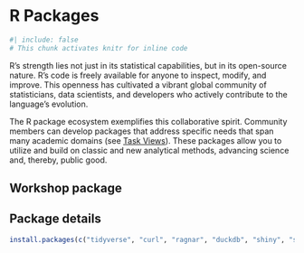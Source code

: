 # R Packages {#sec-r-packages}

```r
#| include: false
# This chunk activates knitr for inline code
```

R's strength lies not just in its statistical capabilities, but in its open-source nature. 
R’s code is freely available for anyone to inspect, modify, and improve. 
This openness has cultivated a vibrant global community of statisticians, data scientists, and developers who actively contribute to the language's evolution.

The R package ecosystem exemplifies this collaborative spirit. 
Community members can develop packages that address specific needs that span many academic domains (see [Task Views](https://cran.r-project.org/web/views/){target="_blank"}). 
These packages allow you to utilize and build on classic and new analytical methods, advancing science and, thereby, public good.

## Workshop package

## Package details

```r

install.packages(c("tidyverse", "curl", "ragnar", "duckdb", "shiny", "shinyjs"))

```

